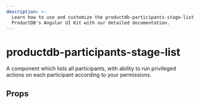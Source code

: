 ```yaml
---
description: >-
  Learn how to use and customize the productdb-participants-stage-list component in
  ProductDB's Angular UI Kit with our detailed documentation.
---
```


# productdb-participants-stage-list

A component which lists all participants, with ability to
run privileged actions on each participant according to your permissions.

## Props

<PropsTable of="productdb-participants-stage-list" />

<head>
  <title>Angular UI Kit productdb-participants-stage-list</title>
</head>
